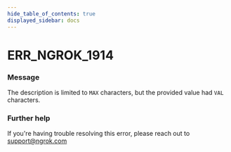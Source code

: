 ```yaml
---
hide_table_of_contents: true
displayed_sidebar: docs
---
```



# ERR_NGROK_1914

### Message
The description is limited to `MAX` characters, but the provided value had `VAL` characters.

<ErrorDetails error='err_ngrok_1914' />


### Further help
If you're having trouble resolving this error, please reach out to [support@ngrok.com](mailto:support@ngrok.com?subject=Help%20with%20ERR_NGROK_1914)

